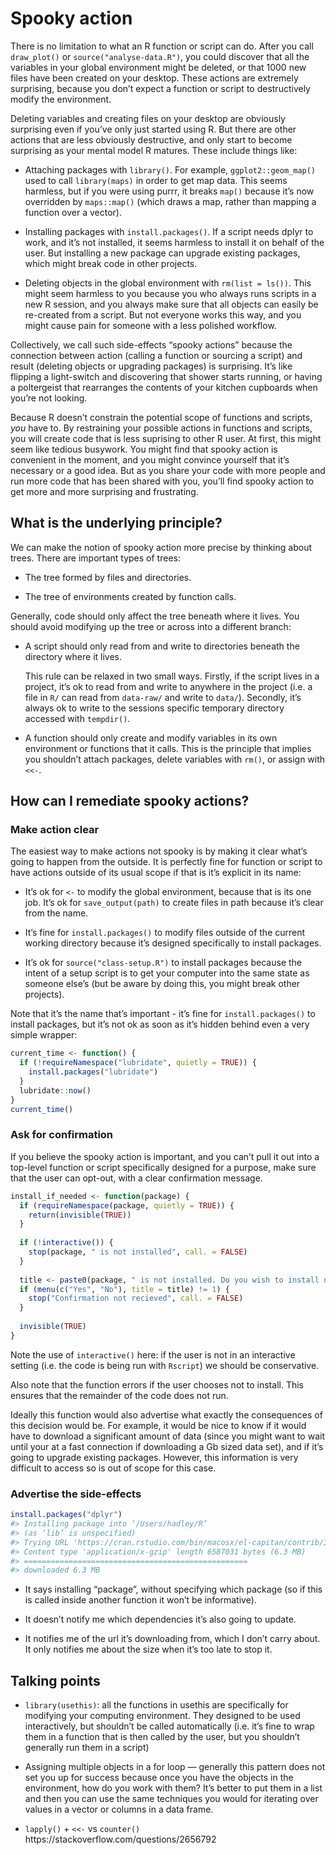 # Spooky action

There is no limitation to what an R function or script can do. After you call `draw_plot()` or `source("analyse-data.R")`, you could discover that all the variables in your global environment might be deleted, or that 1000 new files have been created on your desktop. These actions are extremely surprising, because you don't expect a function or script to destructively modify the environment. 

Deleting variables and creating files on your desktop are obviously surprising even if you've only just started using R. But there are other actions that are less obviously destructive, and only start to become surprising as your mental model R matures. These include things like:

* Attaching packages with `library()`. For example,
  `ggplot2::geom_map()` used to call `library(maps)` in order
  to get map data. This seems harmless, but if you were using purrr,
  it breaks `map()` because it's now overridden by `maps::map()`
  (which draws a map, rather than mapping a function over a vector).
  
* Installing packages with `install.packages()`. If a script
  needs dplyr to work, and it's not installed, it seems harmless to
  install it on behalf of the user. But installing a new package can
  upgrade existing packages, which might break code in other projects.

* Deleting objects in the global environment with `rm(list = ls())`. 
  This might seem harmless to you because you who always runs scripts in a
  new R session, and you always make sure that all objects can easily 
  be re-created from a script. But not everyone works this way, and you
  might cause pain for someone with a less polished workflow.

Collectively, we call such side-effects "spooky actions" because the connection between action (calling a function or sourcing a script) and result (deleting objects or upgrading packages) is surprising. It's like flipping a light-switch and discovering that shower starts running, or having a poltergeist that rearranges the contents of your kitchen cupboards when you're not looking.

Because R doesn't constrain the potential scope of functions and scripts, *you* have to. By restraining your possible actions in functions and scripts, you will create code that is less suprising to other R user. At first, this might seem like tedious busywork. You might find that spooky action is convenient in the moment, and you might convince yourself that it’s necessary or a good idea. But as you share your code with more people and run more code that has been shared with you, you'll find spooky action to get more and more surprising and frustrating.

## What is the underlying principle?

We can make the notion of spooky action more precise by thinking about trees. There are important types of trees:

* The tree formed by files and directories.

* The tree of environments created by function calls.

Generally, code should only affect the tree beneath where it lives. You should avoid modifying up the tree or across into a different branch:

*   A script should only read from and write to directories beneath the
    directory where it lives. 
    
    This rule can be relaxed in two small ways. Firstly, if the script
    lives in a project, it's ok to read from and write to anywhere in the
    project (i.e. a file in `R/` can read from `data-raw/` and write to
    `data/`). Secondly, it's always ok to write to the sessions specific
    temporary directory accessed with `tempdir()`.

*   A function should only create and modify variables in its own 
    environment or functions that it calls. This is the principle
    that implies you shouldn't attach packages, delete variables with `rm()`,
    or assign with `<<-`.

## How can I remediate spooky actions?

### Make action clear

The easiest way to make actions not spooky is by making it clear what's going to happen from the outside. It is perfectly fine for function or script to have actions outside of its usual scope if that is it's explicit in its name:

* It's ok for `<-` to modify the global environment, because that is its one 
  job. It's ok for `save_output(path)` to create files in path because it's 
  clear from the name.

* It's fine for `install.packages()` to modify files outside of the current
  working directory because it's designed specifically to install packages.

* It's ok for `source("class-setup.R")` to install packages because the intent 
  of a setup script is to get your computer into the same state as someone 
  else's (but be aware by doing this, you might break other projects).

Note that it's the name that's important - it's fine for `install.packages()` to install packages, but it's not ok as soon as it's hidden behind even a very simple wrapper:

```r
current_time <- function() {
  if (!requireNamespace("lubridate", quietly = TRUE)) {
    install.packages("lubridate")
  }
  lubridate::now()
}
current_time()
```

### Ask for confirmation

If you believe the spooky action is important, and you can't pull it out into a top-level function or script specifically designed for a purpose, make sure that the user can opt-out, with a clear confirmation message.

```r
install_if_needed <- function(package) {
  if (requireNamespace(package, quietly = TRUE)) {
    return(invisible(TRUE))
  }
  
  if (!interactive()) {
    stop(package, " is not installed", call. = FALSE)
  }
  
  title <- paste0(package, " is not installed. Do you wish to install now?")
  if (menu(c("Yes", "No"), title = title) != 1) {
    stop("Confirmation not recieved", call. = FALSE)
  }
  
  invisible(TRUE)
}
```

Note the use of `interactive()` here: if the user is not in an interactive setting (i.e. the code is being run with `Rscript`) we should be conservative.

Also note that the function errors if the user chooses not to install. This ensures that the remainder of the code does not run.

Ideally this function would also advertise what exactly the consequences of this decision would be. For example, it would be nice to know if it would have to download a significant amount of data (since you might want to wait until your at a fast connection if downloading a Gb sized data set), and if it's going to upgrade existing packages. However, this information is very difficult to access so is out of scope for this case.

### Advertise the side-effects

```r
install.packages("dplyr")
#> Installing package into ‘/Users/hadley/R’
#> (as ‘lib’ is unspecified)
#> Trying URL 'https://cran.rstudio.com/bin/macosx/el-capitan/contrib/3.5/dplyr_0.8.0.1.tgz'
#> Content type 'application/x-gzip' length 6587031 bytes (6.3 MB)
#> ==================================================
#> downloaded 6.3 MB
```

* It says installing "package", without specifying which package (so if
  this is called inside another function it won't be informative).
  
* It doesn't notify me which dependencies it's also going to update.

* It notifies me of the url it's downloading from, which I don't carry about.
  It only notifies me about the size when it's too late to stop it.

## Talking points

* `library(usethis)`: all the functions in usethis are specifically for modifying your computing environment. They designed to be used interactively, but shouldn't be called automatically (i.e. it's fine to wrap them in a function that is then called by the user, but you shouldn't generally run them in a script)

* Assigning multiple objects in a for loop — generally this pattern does not set you up for success because once you have the objects in the environment, how do you work with them? It's better to put them in a list and then you can use the same techniques you would for iterating over values in a vector or columns in a data frame.

* `lapply()` + `<<-` vs `counter()`
  https://stackoverflow.com/questions/2656792